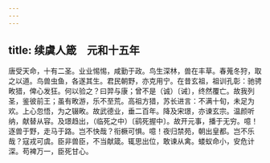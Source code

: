 ```yaml
---
---
---
```

title: 续虞人箴　元和十五年
---



唐受天命，十有二圣。业业惕惕，咸勤于政。鸟生深林，兽在丰草。春蒐冬狩，取之以道。鸟兽虫鱼，各遂其生。君民朝野，亦克用宁。在昔玄祖，祖训孔彰：驰骋畋猎，俾心发狂。何以验之？曰羿与康；曾不是（诚）〔诫〕，终然覆亡。故我列圣，鉴彼前王；虽有畋游，乐不至荒。高祖方猎，苏长进言：不满十旬，未足为欢。上心忽悟，为之辍畋。故武德业，垂二百年。降及宋璟，亦谏玄宗。温颜听纳，献替从容。及璟趋出，（临死之中）〔鹞死握中〕。故开元事，播于无穷。噫！逐兽于野，走马于路。岂不快哉？衔橛可惧。噫！夜归禁苑，朝出皇都。岂不乐哉？寇戎可虞。臣非兽臣，不当献箴。辄思出位，敢谏从禽。蝼蚁命小，安危计深。苟裨万一，臣死甘心。